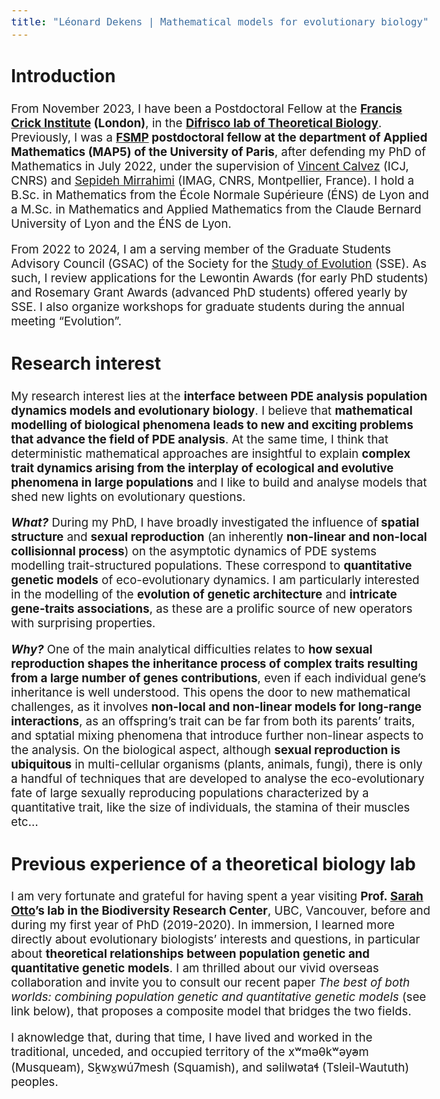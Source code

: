 ```yaml
---
title: "Léonard Dekens | Mathematical models for evolutionary biology"
---
```


<style type="text/css">
  body{
  font-size: 14pt;
}
</style>

## Introduction

From November 2023, I have been a Postdoctoral Fellow at the __[Francis Crick Institute](https://www.crick.ac.uk/) (London)__, in the __[Difrisco lab of Theoretical Biology](https://www.crick.ac.uk/research/labs/james-difrisco)__. Previously, I was a __[FSMP](https://sciencesmaths-paris.fr/en/) postdoctoral fellow at the department of Applied Mathematics (MAP5) of the University of Paris__, after defending my PhD of Mathematics in July 2022, under the supervision of [Vincent Calvez](https://vcalvez.perso.math.cnrs.fr/) (ICJ, CNRS) and [Sepideh Mirrahimi](https://imag.umontpellier.fr/~mirrahimi/) (IMAG, CNRS, Montpellier, France). I hold a B.Sc. in Mathematics from the École Normale Supérieure (ÉNS) de Lyon and a M.Sc. in Mathematics and Applied Mathematics from the Claude Bernard University of Lyon and the ÉNS de Lyon. 

From 2022 to 2024, I am a serving member of the Graduate Students Advisory Council (GSAC) of the Society for the [Study of Evolution](https://www.evolutionsociety.org/) (SSE). As such, I review applications for the Lewontin Awards (for early PhD students) and Rosemary Grant Awards (advanced PhD students) offered yearly by SSE. I also organize workshops for graduate students during the annual meeting "Evolution".


## Research interest  

My research interest lies at the __interface between PDE analysis population dynamics models and evolutionary biology__. I believe that __mathematical modelling of biological phenomena leads to new and exciting problems that advance the field of PDE analysis__. At the same time, I think that deterministic mathematical approaches are insightful to explain __complex trait dynamics arising from the interplay of ecological and evolutive phenomena in large populations__ and I like to build and analyse models that shed new lights on evolutionary questions. 

__*What?*__ During my PhD, I have broadly investigated the influence of __spatial structure__ and __sexual reproduction__ (an inherently __non-linear and non-local collisionnal  process__) on the asymptotic dynamics of PDE systems modelling trait-structured populations. These correspond to __quantitative genetic models__ of eco-evolutionary dynamics. I am particularly interested in the modelling of the __evolution of genetic architecture__ and __intricate gene-traits associations__, as these are a prolific source of new operators with surprising properties.

__*Why?*__ One of the main analytical difficulties relates to __how sexual reproduction shapes the inheritance process of complex traits resulting from a large number of genes contributions__, even if each individual gene's inheritance is well understood. This opens the door to new mathematical challenges, as it involves __non-local and non-linear models for long-range interactions__,  as an offspring's trait can be far from both its parents' traits, and sptatial mixing phenomena that introduce further non-linear aspects to the analysis.
On the biological aspect, although __sexual reproduction is ubiquitous__ in multi-cellular organisms (plants, animals, fungi), there is only a handful of techniques that are developed to analyse the eco-evolutionary fate of large sexually reproducing populations characterized by a quantitative trait, like the size of individuals, the stamina of their muscles etc... 

## Previous experience of a theoretical biology lab

I am very fortunate and grateful for having spent a year visiting __Prof. [Sarah Otto](https://www.zoology.ubc.ca/~otto/)'s lab in the Biodiversity Research Center__, UBC, Vancouver, before and during my first year of PhD (2019-2020). In immersion, I learned more directly about evolutionary biologists' interests and questions, in particular about __theoretical relationships between population genetic and quantitative genetic models__. I am thrilled about our vivid overseas collaboration and invite you to consult our recent paper *The best of both worlds: combining population genetic and quantitative genetic models* (see link below), that proposes a composite model that bridges the two fields.

I aknowledge that, during that time, I have lived and worked in the traditional, unceded, and occupied territory of the xʷməθkʷəy̓əm (Musqueam), Sḵwx̱wú7mesh (Squamish), and səlilwətaɬ (Tsleil-Waututh) peoples.

